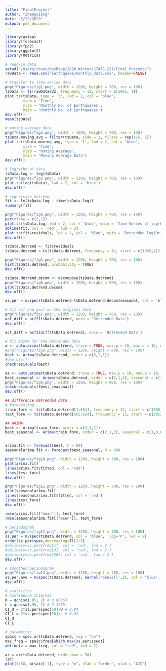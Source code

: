 ---
title: "FianlProject"
author: "Zhengxiang"
date: "2/29/2020"
output: pdf_document
---
```{r setup, include=TRUE}
library(astsa)
library(forecast)
library(fpp2)
library(ggplot2)
library(Metrics)

# read-in data
setwd("/Users/rover/Desktop/2020 Winter/STATS 221/Final Project/")
rawData <- read.csv('Earthquake/monthly_data.csv', header=FALSE)

# transfer to time-series data
png("Figures/fig1.png", width = 1200, height = 700, res = 100)
tsData <- ts(rawData$V2, frequency = 12, start = c(1965, 1))
plot.ts(tsData, type = 'l', lwd = 2, col = 'blue',
        xlab = 'Time', 
        ylab = 'Monthly No. of Earthquakes',
        main = 'Monthly No. of Earthquakes')
dev.off()
mean(tsData)

# moving average data 
png("Figures/fig2.png", width = 1200, height = 700, res = 100)
tsData.moving_avg = filter(tsData, side = 2, filter = rep(1/5, 5))
plot.ts(tsData.moving_avg, type = 'l', lwd = 2, col = 'blue',
        xlab = 'Time', 
        ylab = 'Moving Average',
        main = 'Moving Average Data')
dev.off()

# logrithm of data
tsData.log <- log(tsData)
png("Figures/fig3.png", width = 1200, height = 700, res = 100)
plot.ts(log(tsData), lwd = 2, col = 'blue')
dev.off()

# regression detrend
fit <- lm(tsData.log ~ time(tsData.log))
summary(fit)

png("Figures/fig4.png", width = 1200, height = 700, res = 100)
par(mfrow = c(2,1))
plot.ts(tsData.log, lwd = 2, col = 'blue', main = 'Time Series of log(Original Data) and Fitted Curve')
abline(fit, col = 'red', lwd = 2)
plot.ts(fit$residuals, lwd = 2, col = 'blue', main = 'Detrended log(Original Data)')
dev.off()

tsData.detrend <- fit$residuals
tsData.detrend = ts(tsData.detrend, frequency = 12, start = c(1965,2))

png("Figures/fig5.png", width = 1200, height = 700, res = 100)
hist(tsData.detrend, probability = TRUE)
dev.off()

tsData.detrend.decom <- decompose(tsData.detrend)
png("Figures/fig6.png", width = 1200, height = 900, res = 100)
plot(tsData.detrend.decom)
dev.off()

ss.per = mvspec(tsData.detrend-tsData.detrend.decom$seasonal, col = 'blue', lwd = 2)

```

```{r, include=TRUE}
# fit acf and pacf on the original data
png("Figures/fig7.png", width = 1200, height = 700, res = 100)
acf_diff = acf2(tsData.detrend, main = 'Detrended Data')
dev.off()

acf_diff = acf2(diff(tsData.detrend), main = 'Detrended Data')

```
```{r, include=TRUE}
# fit ARIMA for the detrended data 
a <- auto.arima(tsData.detrend, trace = TRUE, max.p = 10, max.q = 10, max.d = 10, seasonal = FALSE, stationary = FALSE)
#png("Figures/fig8.png", width = 1200, height = 900, res = 100)
best <- Arima(tsData.detrend, order = c(3,1,1))
#dev.off()
checkresiduals(best)

as <- auto.arima(tsData.detrend, trace = TRUE, max.p = 10, max.q = 10, max.d = 10, seasonal = TRUE, stationary = FALSE)
best_seasonal <- Arima(tsData.detrend, order = c(2,1,2), seasonal = c(1,0,0))
png("Figures/fig9.png", width = 1200, height = 900, res = 100)
checkresiduals((best_seasonal))
dev.off()
```

```{r,include=TRUE}
## difference detrended data
# forecasting
train_fore <- ts(tsData.detrend[1:564], frequency = 12, start = c(1965,1))
test_fore <- ts(tsData.detrend[565:624], frequency = 12, start = c(2012,1))

## ARIMA 
best <- Arima(train_fore, order = c(3,1,1))
best_seasonal <- Arima(train_fore, order = c(2,1,2), seasonal = c(1,0,0))


arima.fit <- forecast(best, h = 60)
seasonalarima.fit <- forecast(best_seasonal, h = 60)

png("Figures/fig10.png", width = 1200, height = 700, res = 100)
plot(arima.fit)
lines(arima.fit$fitted, col = 'red')
lines(test_fore)
dev.off()

png("Figures/fig11.png", width = 1200, height = 700, res = 100)
plot(seasonalarima.fit)
lines(seasonalarima.fit$fitted, col = 'red')
lines(test_fore)
dev.off()

rmse(arima.fit[["mean"]], test_fore)
rmse(seasonalarima.fit[["mean"]], test_fore)

```

```{r, include=TRUE}
# periodogram
png("Figures/fig12.png", width = 1200, height = 700, res = 100)
ss.per = mvspec(tsData.detrend, col = 'blue',  log='n', lwd = 2)
order(ss.per$spec,decreasing=T)[1:3]
#abline(v=ss.per$freq[1], col = 'red', lwd = 2 )
#abline(v=ss.per$freq[3], col = 'red', lwd = 2 )
#abline(v=ss.per$freq[50], col = 'red', lwd = 2 )
dev.off()

# smoothed periodogram
png("Figures/fig13.png", width = 1200, height = 700, res = 100)
ss.per.ave = mvspec(tsData.detrend, kernel('daniell',2), col = 'blue', lwd = 2)
dev.off()

# statisitcs 
# Confidence Interval
U = qchisq(.05, 2) # 0.05063
L = qchisq(.95, 2) # 7.3778
CI_U = 2*ss.per$spec[50]/U # 2.94
CI_L = 2*ss.per$spec[50]/L # 0.02
CI_U 
CI_L

# parametric 
spaic = spec.ar(tsData.detrend, log = "no")
max_freq = spaic$freq[which.max(ss.per$spec)]
abline(v = max_freq, col = "red", lwd = 2)

ar = ar(tsData.detrend, order.max = 50)
(ar)
plot(1:50, ar$aic[-1], type = "o", xlab = "order", ylab = "AIC")
```